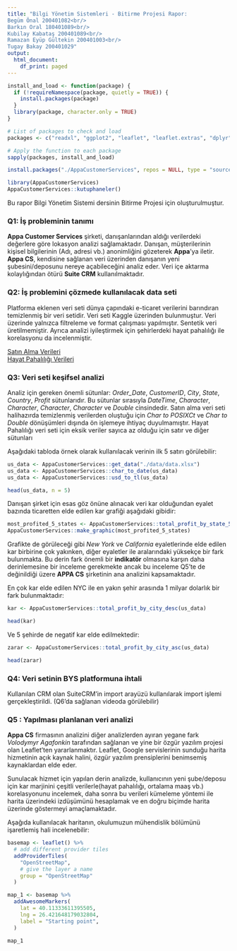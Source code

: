 ```yaml
---
title: "Bilgi Yönetim Sistemleri - Bitirme Projesi Rapor:
Begüm Önal 200401082<br/>
Barkın Oral 180401089<br/>
Kubilay Kabataş 200401089<br/>
Ramazan Eyüp Gültekin 200401003<br/>
Tugay Bakay 200401029"
output:
  html_document:
    df_print: paged
---
```

```r
install_and_load <- function(package) {
  if (!requireNamespace(package, quietly = TRUE)) {
    install.packages(package)
  }
  library(package, character.only = TRUE)
}

# List of packages to check and load
packages <- c("readxl", "ggplot2", "leaflet", "leaflet.extras", "dplyr", "geosphere", "magrittr")

# Apply the function to each package
sapply(packages, install_and_load)

install.packages("./AppaCustomerServices", repos = NULL, type = "source")

library(AppaCustomerServices)
AppaCustomerServices::kutuphaneler()
```
 
Bu rapor Bilgi Yönetim Sistemi dersinin Bitirme Projesi için oluşturulmuştur. 

### Q1: İş probleminin tanımı

**Appa Customer Services** şirketi, danışanlarından aldığı verilerdeki değerlere göre lokasyon analizi sağlamaktadır. Danışan, müşterilerinin kişisel bilgilerinin (Adı, adresi vb.) anonimliğini gözeterek **Appa**'ya iletir. **Appa CS**, kendisine sağlanan veri üzerinden danışanın yeni şubesini/deposunu nereye açabileceğini analiz eder. Veri içe aktarma kolaylığından ötürü **Suite CRM** kullanılmaktadır. 

### Q2: İş problemini çözmede kullanılacak data seti

Platforma eklenen veri seti dünya çapındaki e-ticaret verilerini barındıran temizlenmiş bir veri setidir. Veri seti Kaggle üzerinden bulunmuştur. Veri üzerinde yalnızca filtreleme ve format çalışması yapılmıştır. Sentetik veri üretilmemiştir. Ayrıca analizi iyileştirmek için şehirlerdeki hayat pahalılığı ile korelasyonu da incelenmiştir.

[Satın Alma Verileri](https://www.kaggle.com/datasets/apoorvaappz/global-super-store-dataset)<br/>
[Hayat Pahalılığı Verileri](https://www.kaggle.com/datasets/mvieira101/global-cost-of-living?select=cost-of-living.csv)

### Q3: Veri seti keşifsel analizi

Analiz için gereken önemli sütunlar: *Order_Date*, *CustomerID*, *City*, *State*, *Country*, *Profit* sütunlarıdır. Bu sütunlar sırasıyla *DateTime*, *Character*, *Character*, *Character*, *Character* ve *Double* cinsindedir. Satın alma veri seti halihazırda temizlenmiş verilerden oluştuğu için *Char to POSIXCt* ve *Char to Double* dönüşümleri dışında ön işlemeye ihtiyaç duyulmamıştır. Hayat Pahalılığı veri seti için eksik veriler sayıca az olduğu için satır ve diğer sütunları

Aşağıdaki tabloda örnek olarak kullanılacak verinin ilk 5 satırı görülebilir:

```r
us_data <- AppaCustomerServices::get_data("./data/data.xlsx")
us_data <- AppaCustomerServices::char_to_date(us_data)
us_data <- AppaCustomerServices::usd_to_tl(us_data)

head(us_data, n = 5)
```

Danışan şirket için esas göz önüne alınacak veri kar olduğundan eyalet bazında ticaretten elde edilen kar grafiği aşağıdaki gibidir:

```r
most_profited_5_states <- AppaCustomerServices::total_profit_by_state_5(us_data)
AppaCustomerServices::make_graphic(most_profited_5_states)
```

Grafikte de görüleceği gibi *New York* ve *California* eyaletlerinde elde edilen kar birbirine çok yakınken, diğer eyaletler ile aralarındaki yüksekçe bir fark bulunmakta. Bu derin fark önemli bir **indikatör** olmasına karşın daha derinlemesine bir inceleme gerekmekte ancak bu inceleme Q5'te de değinildiği üzere **APPA CS** şirketinin ana analizini kapsamaktadır.



En çok kar elde edilen NYC ile en yakın şehir arasında 1 milyar dolarlık bir fark bulunmaktadır:

```r
kar <- AppaCustomerServices::total_profit_by_city_desc(us_data)

head(kar)
```


Ve 5 şehirde de negatif kar elde edilmektedir:
```r
zarar <- AppaCustomerServices::total_profit_by_city_asc(us_data)

head(zarar)
```
### Q4: Veri setinin BYS platformuna ihtali

Kullanılan CRM olan SuiteCRM'in import arayüzü kullanılarak import işlemi gerçekleştirildi. (Q6'da sağlanan videoda görülebilir)

### Q5 : Yapılması planlanan veri analizi

**Appa CS** firmasının analizini diğer analizlerden ayıran yegane fark *Volodymyr Agafonkin* tarafından sağlanan ve yine bir özgür yazılım projesi olan Leaflet'ten yararlanmaktır. Leaflet, Google servislerinin sunduğu harita hizmetinin açık kaynak halini, özgür yazılım prensiplerini benimsemiş kaynaklardan elde eder.

Sunulacak hizmet için yapılan derin analizde, kullanıcının yeni şube/deposu için kar marjinini çeşitli verilerle(hayat pahalılığı, ortalama maaş vb.) korelasyonunu incelemek, daha sonra bu verileri kümeleme yöntemi ile harita üzerindeki izdüşümünü hesaplamak ve en doğru biçimde harita üzerinde göstermeyi amaçlamaktadır.


Aşağıda kullanılacak haritanın, okulumuzun mühendislik bölümünü işaretlemiş hali incelenebilir:

```r
basemap <- leaflet() %>%
  # add different provider tiles
  addProviderTiles(
    "OpenStreetMap",
    # give the layer a name
    group = "OpenStreetMap"
  )

map_1 <- basemap %>%
  addAwesomeMarkers(
    lat = 40.11333611395505,
    lng = 26.421648179032804,
    label = "Starting point",
  )

map_1

```

